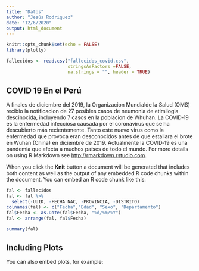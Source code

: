 ```yaml
---
title: "Datos"
author: "Jesús Rodriguez"
date: "12/6/2020"
output: html_document
---
```


```r
knitr::opts_chunk$set(echo = FALSE)
library(plotly)

fallecidos <- read.csv("fallecidos_covid.csv",
                       stringsAsFactors =FALSE,
                       na.strings = "", header = TRUE)

```

## COVID 19 En el Perú

A finales de diciembre del 2019, la Organizacion Mundialde la Salud (OMS) recibio la notificacion de 27 posibles casos de neumonia de etimilogia descinocida, incluyendo 7 casos en la poblacion de Whuhan. 
La COVID‑19 es la enfermedad infecciosa causada por el coronavirus que se ha descubierto más recientemente. Tanto este nuevo virus como la enfermedad que provoca eran desconocidos antes de que estallara el brote en Wuhan (China) en diciembre de 2019. Actualmente la COVID‑19 es una pandemia que afecta a muchos países de todo el mundo. For more details on using R Markdown see <http://rmarkdown.rstudio.com>.

When you click the **Knit** button a document will be generated that includes both content as well as the output of any embedded R code chunks within the document. You can embed an R code chunk like this:

```r
fal <- fallecidos
fal <- fal %>%
  select(-UUID, -FECHA_NAC, -PROVINCIA, -DISTRITO)
colnames(fal) <- c("Fecha","Edad", "Sexo", "Departamento")
fal$Fecha <- as.Date(fal$Fecha, "%d/%m/%Y")
fal <- arrange(fal, fal$Fecha)
```



```r
summary(fal)
```

## Including Plots

You can also embed plots, for example:

